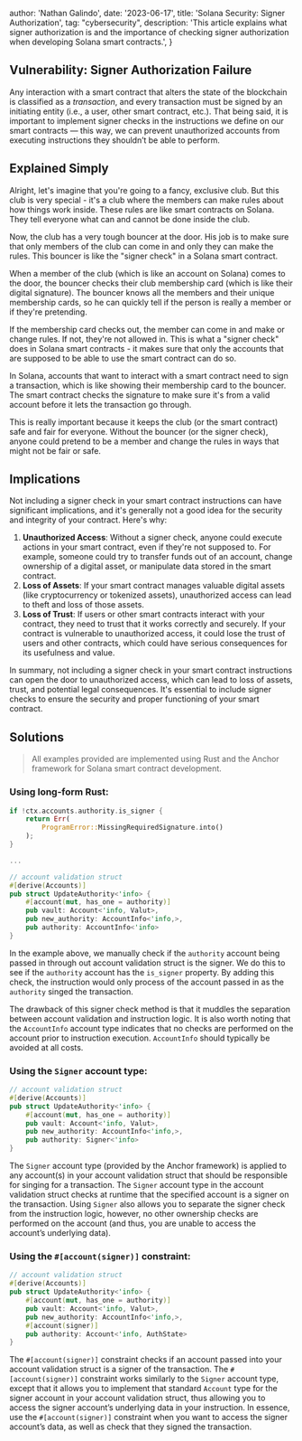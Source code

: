 
  author: 'Nathan Galindo',
  date: '2023-06-17',
  title: 'Solana Security: Signer Authorization',
  tag: "cybersecurity",
  description:
    'This article explains what signer authorization is and the importance of checking signer authorization when developing Solana smart contracts.',
}


## Vulnerability: Signer Authorization Failure

Any interaction with a smart contract that alters the state of the blockchain is classified as a *transaction*, and every transaction must be signed by an initiating entity (i.e., a user, other smart contract, etc.). That being said, it is important to implement signer checks in the instructions we define on our smart contracts — this way, we can prevent unauthorized accounts from executing instructions they shouldn’t be able to perform.

## Explained Simply

Alright, let's imagine that you're going to a fancy, exclusive club. But this club is very special - it's a club where the members can make rules about how things work inside. These rules are like smart contracts on Solana. They tell everyone what can and cannot be done inside the club.

Now, the club has a very tough bouncer at the door. His job is to make sure that only members of the club can come in and only they can make the rules. This bouncer is like the "signer check" in a Solana smart contract.

When a member of the club (which is like an account on Solana) comes to the door, the bouncer checks their club membership card (which is like their digital signature). The bouncer knows all the members and their unique membership cards, so he can quickly tell if the person is really a member or if they're pretending.

If the membership card checks out, the member can come in and make or change rules. If not, they're not allowed in. This is what a "signer check" does in Solana smart contracts - it makes sure that only the accounts that are supposed to be able to use the smart contract can do so.

In Solana, accounts that want to interact with a smart contract need to sign a transaction, which is like showing their membership card to the bouncer. The smart contract checks the signature to make sure it's from a valid account before it lets the transaction go through.

This is really important because it keeps the club (or the smart contract) safe and fair for everyone. Without the bouncer (or the signer check), anyone could pretend to be a member and change the rules in ways that might not be fair or safe.

## Implications

Not including a signer check in your smart contract instructions can have significant implications, and it's generally not a good idea for the security and integrity of your contract. Here's why:

1. **Unauthorized Access**: Without a signer check, anyone could execute actions in your smart contract, even if they're not supposed to. For example, someone could try to transfer funds out of an account, change ownership of a digital asset, or manipulate data stored in the smart contract.
2. **Loss of Assets**: If your smart contract manages valuable digital assets (like cryptocurrency or tokenized assets), unauthorized access can lead to theft and loss of those assets.
3. **Loss of Trust**: If users or other smart contracts interact with your contract, they need to trust that it works correctly and securely. If your contract is vulnerable to unauthorized access, it could lose the trust of users and other contracts, which could have serious consequences for its usefulness and value.

In summary, not including a signer check in your smart contract instructions can open the door to unauthorized access, which can lead to loss of assets, trust, and potential legal consequences. It's essential to include signer checks to ensure the security and proper functioning of your smart contract.

## Solutions

> All examples provided are implemented using Rust and the Anchor framework for Solana smart contract development.
> 

### Using long-form Rust:

```rust
if !ctx.accounts.authority.is_signer {
	return Err(
		ProgramError::MissingRequiredSignature.into()
	);
}

...

// account validation struct
#[derive(Accounts)]
pub struct UpdateAuthority<'info> {
	#[account(mut, has_one = authority)]
	pub vault: Account<'info, Valut>,
	pub new_authority: AccountInfo<'info,>,
	pub authority: AccountInfo<'info>
}
```

In the example above, we manually check if the `authority` account being passed in through out account validation struct is the signer. We do this to see if the `authority` account has the `is_signer` property. By adding this check, the instruction would only process of the account passed in as the `authority` singed the transaction. 

The drawback of this signer check method is that it muddles the separation between account validation and instruction logic. It is also worth noting that the `AccountInfo` account type indicates that no checks are performed on the account prior to instruction execution. `AccountInfo` should typically be avoided at all costs.

### **Using the `Signer` account type**:

```rust
// account validation struct
#[derive(Accounts)]
pub struct UpdateAuthority<'info> {
	#[account(mut, has_one = authority)]
	pub vault: Account<'info, Valut>,
	pub new_authority: AccountInfo<'info,>,
	pub authority: Signer<'info>
}
```

The `Signer` account type (provided by the Anchor framework) is applied to any account(s) in your account validation struct that should be responsible for singing for a transaction. The `Signer` account type in the account validation struct checks at runtime that the specified account is a signer on the transaction. Using `Signer` also allows you to separate the signer check from the instruction logic, however, no other ownership checks are performed on the account (and thus, you are unable to access the account’s underlying data).

### **Using the `#[account(signer)]` constraint**:

```rust
// account validation struct
#[derive(Accounts)]
pub struct UpdateAuthority<'info> {
	#[account(mut, has_one = authority)]
	pub vault: Account<'info, Valut>,
	pub new_authority: AccountInfo<'info,>,
	#[account(signer)]
	pub authority: Account<'info, AuthState>
}
```

The `#[account(signer)]` constraint checks if an account passed into your account validation struct is a signer of the transaction. The `#[account(signer)]` constraint works similarly to the `Signer` account type, except that it allows you to implement that standard `Account` type for the signer account in your account validation struct, thus allowing you to access the signer account’s underlying data in your instruction. In essence, use the `#[account(signer)]` constraint when you want to access the signer account’s data, as well as check that they signed the transaction.